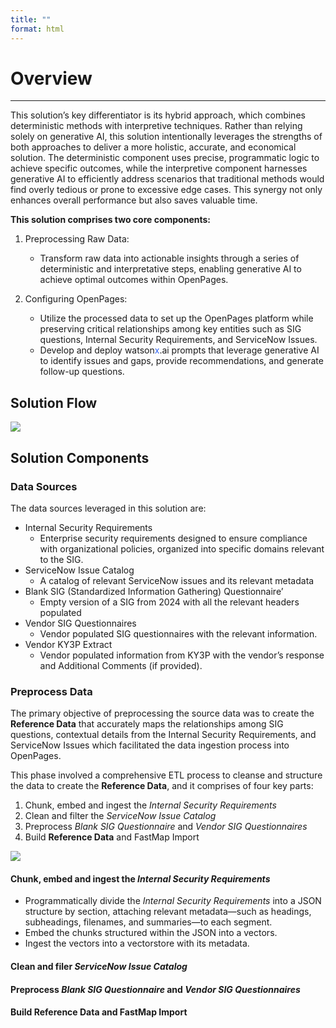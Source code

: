 ```yaml
---
title: ""
format: html
---
```


# Overview

-----
This solution’s key differentiator is its hybrid approach, which combines deterministic methods with interpretive techniques. Rather than relying solely on generative AI, this solution intentionally leverages the strengths of both approaches to deliver a more holistic, accurate, and economical solution. The deterministic component uses precise, programmatic logic to achieve specific outcomes, while the interpretive component harnesses generative AI to efficiently address scenarios that traditional methods would find overly tedious or prone to excessive edge cases. This synergy not only enhances overall performance but also saves valuable time.

**This solution comprises two core components:**
    
1. Preprocessing Raw Data:

    - Transform raw data into actionable insights through a series of deterministic and interpretative steps, enabling generative AI to achieve optimal outcomes within OpenPages.

2. Configuring OpenPages:
    
    - Utilize the processed data to set up the OpenPages platform while preserving critical relationships among key entities such as SIG questions, Internal Security Requirements, and ServiceNow Issues.
    - Develop and deploy watson<span style="color:#2c62f5;">x</span>.ai prompts that leverage generative AI to identify issues and gaps, provide recommendations, and generate follow-up questions.

## Solution Flow
[![](/images/solution_flow.png)](/images/solution_flow.png){target="_blank"}

## Solution Components

### Data Sources
The data sources leveraged in this solution are:

* Internal Security Requirements
    * Enterprise security requirements designed to ensure compliance with organizational policies, organized into specific domains relevant to the SIG.
* ServiceNow Issue Catalog
    * A catalog of relevant ServiceNow issues and its relevant metadata
* Blank SIG (Standardized Information Gathering) Questionnaire'
    * Empty version of a SIG from 2024 with all the relevant headers populated
* Vendor SIG Questionnaires
    * Vendor populated SIG questionnaires with the relevant information.
* Vendor KY3P Extract
    * Vendor populated information from KY3P with the vendor's response and Additional Comments (if provided).

### Preprocess Data

The primary objective of preprocessing the source data was to create the **Reference Data** that accurately maps the relationships among SIG questions, contextual details from the Internal Security Requirements, and ServiceNow Issues which facilitated the data ingestion process into OpenPages.

This phase involved a comprehensive ETL process to cleanse and structure the data to create the **Reference Data**, and it comprises of four key parts:

1. Chunk, embed and ingest the *Internal Security Requirements*
2. Clean and filter the *ServiceNow Issue Catalog*
3. Preprocess *Blank SIG Questionnaire* and *Vendor SIG Questionnaires*
4. Build **Reference Data** and FastMap Import


![](/images/ISR_preprocess.png)

#### Chunk, embed and ingest the *Internal Security Requirements*

* Programmatically divide the *Internal Security Requirements* into a JSON structure by section, attaching relevant metadata—such as headings, subheadings, filenames, and summaries—to each segment.
* Embed the chunks structured within the JSON into a vectors.
* Ingest the vectors into a vectorstore with its metadata.

#### Clean and filer  *ServiceNow Issue Catalog*

#### Preprocess *Blank SIG Questionnaire* and *Vendor SIG Questionnaires*

#### Build **Reference Data** and FastMap Import






